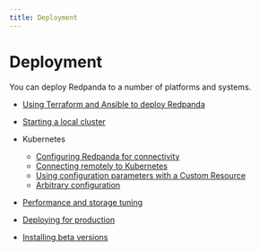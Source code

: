 ```yaml
---
title: Deployment
---
```


# Deployment

You can deploy Redpanda to a number of platforms and systems.

- [Using Terraform and Ansible to deploy Redpanda](./production-deployment-automation)
- [Starting a local cluster](./guide-rpk-container)
- Kubernetes
    - [Configuring Redpanda for connectivity](./kubernetes-connectivity)
    - [Connecting remotely to Kubernetes](./kubernetes-external-connect)
    - [Using configuration parameters with a Custom Resource](./kubernetes-additional-config)
    - [Arbitrary configuration](./arbitrary-configuration)

- [Performance and storage tuning](./performance-storage-tuning)
- [Deploying for production](./production-deployment) 
- [Installing beta versions](./install-preview)